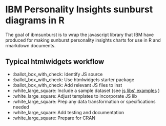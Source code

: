 # IBM Personality Insights sunburst diagrams in R

The goal of ibmsunburst is to wrap the javascript library that IBM have produced for making sunburst personality insights charts for use in R and rmarkdown documents.

## Typical htmlwidgets workflow
- :ballot_box_with_check: Identify JS source
- :ballot_box_with_check: Use htmlwidgets starter package
- :ballot_box_with_check: Add relevant JS files to inst
- :white_large_square: Include a sample dataset (see [js libs' examples](https://github.com/personality-insights/sunburst-chart/tree/master/docs/profiles) )
- :white_large_square: Adjust templates to incorporate JS lib
- :white_large_square: Prep any data transformation or specifications needed
- :white_large_square: Add testing and documentation
- :white_large_square: Prepare for CRAN
